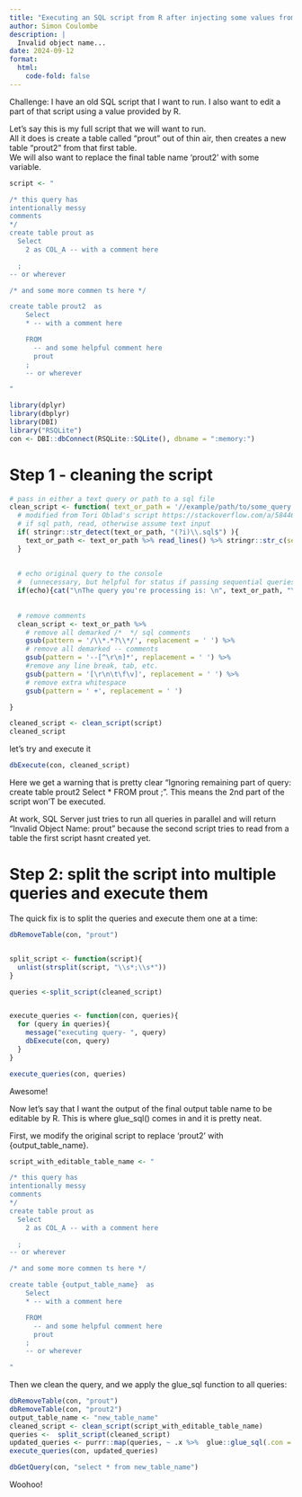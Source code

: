 ```yaml
---
title: "Executing an SQL script from R after injecting some values from R in that script"
author: Simon Coulombe
description: |
  Invalid object name...
date: 2024-09-12
format:
  html:
    code-fold: false
---
```


Challenge: I have an old SQL script that I want to run.  I also want to edit a part of that script using a value provided by R.  

Let's say this is my full script that we will want to run.  
All it does is create a table called "prout" out of thin air, then  creates a new table "prout2" from that first table.  
We will also want to replace the final table name 'prout2' with some variable.  
```r
script <- "

/* this query has 
intentionally messy 
comments
*/
create table prout as 
  Select 
    2 as COL_A -- with a comment here

  ;
-- or wherever

/* and some more commen ts here */

create table prout2  as 
    Select 
    * -- with a comment here

    FROM 
      -- and some helpful comment here
      prout
    ;
    -- or wherever

"    
```


```r
library(dplyr)
library(dbplyr)
library(DBI)
library("RSQLite")
con <- DBI::dbConnect(RSQLite::SQLite(), dbname = ":memory:")


```


# Step 1  - cleaning the script    

```r

# pass in either a text query or path to a sql file
clean_script <- function( text_or_path = '//example/path/to/some_query.sql' , echo = FALSE){
  # modified from Tori Oblad's script https://stackoverflow.com/a/58446028/5657234
  # if sql path, read, otherwise assume text input
  if( stringr::str_detect(text_or_path, "(?i)\\.sql$") ){
    text_or_path <- text_or_path %>% read_lines() %>% stringr::str_c(sep = " ", collapse = "\n")
  }
  
  
  # echo original query to the console 
  #  (unnecessary, but helpful for status if passing sequential queries to a db)
  if(echo){cat("\nThe query you're processing is: \n", text_or_path, "\n\n")}
  
  
  # remove comments 
  clean_script <- text_or_path %>% 
    # remove all demarked /*  */ sql comments 
    gsub(pattern = '/\\*.*?\\*/', replacement = ' ') %>% 
    # remove all demarked -- comments 
    gsub(pattern = '--[^\r\n]*', replacement = ' ') %>% 
    #remove any line break, tab, etc.
    gsub(pattern = '[\r\n\t\f\v]', replacement = ' ') %>%  
    # remove extra whitespace 
    gsub(pattern = ' +', replacement = ' ') 

}
```

```r
cleaned_script <- clean_script(script)
cleaned_script
```
let's try and execute it 
```r
dbExecute(con, cleaned_script)
```
Here we get a warning that is pretty clear "Ignoring remaining part of query: create table prout2 Select * FROM prout ; ".  This means the 2nd part of the script won'T be executed.  

At work, SQL Server  just tries to run all queries in parallel and will return "Invalid Object Name: prout" because the second script tries to read from a table the first script hasnt created yet.  

# Step 2: split the script into multiple queries and execute them  
The quick fix is to split the queries and execute them one at a time:   

```r
dbRemoveTable(con, "prout")


split_script <- function(script){
  unlist(strsplit(script, "\\s*;\\s*"))
}

queries <-split_script(cleaned_script)


execute_queries <- function(con, queries){
  for (query in queries){
    message("executing query- ", query)
    dbExecute(con, query)
  }
}

execute_queries(con, queries)

```
Awesome!  

Now let's say that I want the output of the final output table name  to be editable by R.  This is where glue_sql() comes in and it is pretty neat.   

First, we modify the original script to replace 'prout2'  with {output_table_name}.

```r
script_with_editable_table_name <- "

/* this query has 
intentionally messy 
comments
*/
create table prout as 
  Select 
    2 as COL_A -- with a comment here

  ;
-- or wherever

/* and some more commen ts here */

create table {output_table_name}  as 
    Select 
    * -- with a comment here

    FROM 
      -- and some helpful comment here
      prout
    ;
    -- or wherever

"    
```

Then we clean the query, and we apply the glue_sql function to all queries:  

```r
dbRemoveTable(con, "prout")
dbRemoveTable(con, "prout2")
output_table_name <- "new_table_name"
cleaned_script <- clean_script(script_with_editable_table_name)
queries <-  split_script(cleaned_script)
updated_queries <- purrr::map(queries, ~ .x %>%  glue::glue_sql(.con = con))
execute_queries(con, updated_queries)

```
```r
dbGetQuery(con, "select * from new_table_name")
```


Woohoo!


